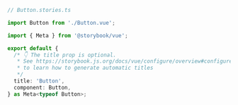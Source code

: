 ```ts
// Button.stories.ts

import Button from './Button.vue';

import { Meta } from '@storybook/vue';

export default {
  /* 👇 The title prop is optional.
   * See https://storybook.js.org/docs/vue/configure/overview#configure-story-loading
   * to learn how to generate automatic titles
   */
  title: 'Button',
  component: Button,
} as Meta<typeof Button>;
```